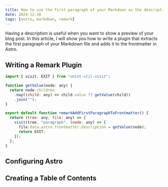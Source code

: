 ```yaml
---
title: How to use the first paragraph of your Markdown as the description in Astro
date: 2024-12-30
tags: [astro, markdown, remark]
---
```


Having a description is useful when you want to show a preview of your blog post. In this article, I will show you how to write a plugin that extracts the first paragraph of your Markdown file and adds it to the frontmatter in Astro.

## Writing a Remark Plugin

```js
import { visit, EXIT } from "unist-util-visit";

function getValue(node: any) {
  return node.children
    .map((child: any) => child.value ?? getValue(child))
    .join("");
}

export default function remarkAddFirstParagraphToFrontmatter() {
  return (tree: any, file: any) => {
    visit(tree, "paragraph", (node: any) => {
      file.data.astro.frontmatter.description = getValue(node);
      return EXIT;
    });
  };
}
```

## Configuring Astro

## Creating a Table of Contents
